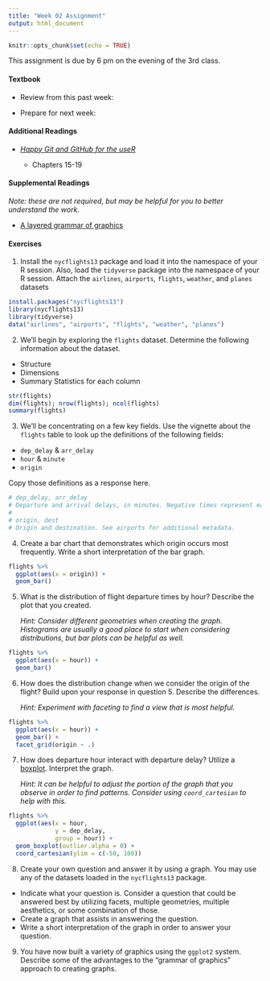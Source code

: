 ```yaml
---
title: "Week 02 Assignment"
output: html_document
---
```


```r
knitr::opts_chunk$set(echo = TRUE)
```

This assignment is due by 6 pm on the evening of the 3rd class. 

#### Textbook

-   Review from this past week:
    
    
- Prepare for next week:
    

#### Additional Readings

-   [*Happy Git and GitHub for the useR*](https://happygitwithr.com/)

    -   Chapters 15-19

#### Supplemental Readings

*Note: these are not required, but may be helpful for you to better understand the work.*

-   [A layered grammar of graphics](https://vita.had.co.nz/papers/layered-grammar.html)

#### Exercises

1.  Install the `nycflights13` package and load it into the namespace of your R session. Also, load the `tidyverse` package into the namespace of your R session. Attach the `airlines`, `airports`, `flights`, `weather`, and `planes` datasets

```r
install.packages("nycflights13")
library(nycflights13)
library(tidyverse)
data("airlines", "airports", "flights", "weather", "planes")
```

2.  We'll begin by exploring the `flights` dataset. Determine the following information about the dataset.

-   Structure
-   Dimensions
-   Summary Statistics for each column

```r
str(flights)
dim(flights); nrow(flights); ncol(flights)
summary(flights)
```

3.  We'll be concentrating on a few key fields. Use the vignette about the `flights` table to look up the definitions of the following fields:

-   `dep_delay` & `arr_delay`
-   `hour` & `minute`
-   `origin`

Copy those definitions as a response here.

```r
# dep_delay, arr_delay
# Departure and arrival delays, in minutes. Negative times represent early departures/arrivals.
# 
# origin, dest
# Origin and destination. See airports for additional metadata.
```

4.  Create a bar chart that demonstrates which origin occurs most frequently. Write a short interpretation of the bar graph.

```r
flights %>% 
  ggplot(aes(x = origin)) +
  geom_bar()
```

5.  What is the distribution of flight departure times by hour? Describe the plot that you created.

    *Hint: Consider different geometries when creating the graph. Histograms are usually a good place to start when considering distributions, but bar plots can be helpful as well.*

```r
flights %>% 
  ggplot(aes(x = hour)) +
  geom_bar()
```

6.  How does the distribution change when we consider the origin of the flight? Build upon your response in question 5. Describe the differences.

    *Hint: Experiment with faceting to find a view that is most helpful.*

```r
flights %>% 
  ggplot(aes(x = hour)) +
  geom_bar() +
  facet_grid(origin ~ .)
```


7.  How does departure hour interact with departure delay? Utilize a [boxplot](https://towardsdatascience.com/understanding-boxplots-5e2df7bcbd51). Interpret the graph.

    *Hint: It can be helpful to adjust the portion of the graph that you observe in order to find patterns. Consider using `coord_cartesian` to help with this.*

```r
flights %>% 
  ggplot(aes(x = hour,
             y = dep_delay,
             group = hour)) +
  geom_boxplot(outlier.alpha = 0) +
  coord_cartesian(ylim = c(-50, 100))
```

8.  Create your own question and answer it by using a graph. You may use any of the datasets loaded in the `nycflights13` package.

-   Indicate what your question is. Consider a question that could be answered best by utilizing facets, multiple geometries, multiple aesthetics, or some combination of those.
-   Create a graph that assists in answering the question.
-   Write a short interpretation of the graph in order to answer your question.

9.  You have now built a variety of graphics using the `ggplot2` system. Describe some of the advantages to the "grammar of graphics" approach to creating graphs.
